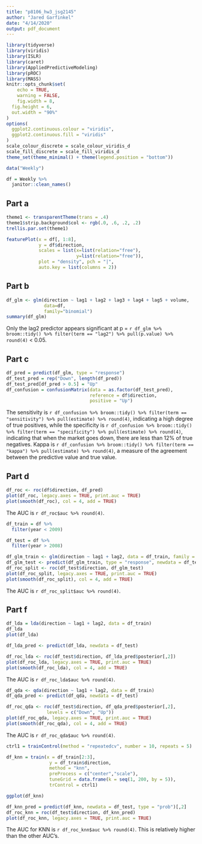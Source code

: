 ```yaml
---
title: "p8106_hw3_jsg2145"
author: "Jared Garfinkel"
date: "4/14/2020"
output: pdf_document
---
```


```r
library(tidyverse)
library(viridis)
library(ISLR)
library(caret)
library(AppliedPredictiveModeling)
library(pROC)
library(MASS)
knitr::opts_chunk$set(
	echo = TRUE,
	warning = FALSE,
	fig.width = 8, 
  fig.height = 6,
  out.width = "90%"
)
options(
  ggplot2.continuous.colour = "viridis",
  ggplot2.continuous.fill = "viridis"
)
scale_colour_discrete = scale_colour_viridis_d
scale_fill_discrete = scale_fill_viridis_d
theme_set(theme_minimal() + theme(legend.position = "bottom"))
```

```r
data("Weekly")

df = Weekly %>% 
  janitor::clean_names()
```

## Part a

```r
theme1 <- transparentTheme(trans = .4)
theme1$strip.background$col <- rgb(.0, .6, .2, .2) 
trellis.par.set(theme1)

featurePlot(x = df[, 1:8], 
            y = df$direction,
            scales = list(x=list(relation="free"), 
                          y=list(relation="free")),
            plot = "density", pch = "|", 
            auto.key = list(columns = 2))
```

## Part b

```r
df_glm <- glm(direction ~ lag1 + lag2 + lag3 + lag4 + lag5 + volume, 
              data=df, 
              family="binomial")
summary(df_glm)
```

Only the lag2 predictor appears significant at p = `r df_glm %>% broom::tidy() %>% filter(term == "lag2") %>% pull(p.value) %>% round(4)` < 0.05.

## Part c

```r
df_pred = predict(df_glm, type = "response")
df_test_pred = rep("Down", length(df_pred))
df_test_pred[df_pred > 0.5] = "Up"
df_confusion = confusionMatrix(data = as.factor(df_test_pred),
                               reference = df$direction,
                               positive = "Up")
```

The sensitivity is `r df_confusion %>% broom::tidy() %>% filter(term == "sensitivity") %>% pull(estimate) %>% round(4)`, indicating a high degree of true positives, while the specificity is `r df_confusion %>% broom::tidy() %>% filter(term == "specificity") %>% pull(estimate) %>% round(4)`, indicating that when the market goes down, there are less than 12% of true negatives. Kappa is `r df_confusion %>% broom::tidy() %>% filter(term == "kappa") %>% pull(estimate) %>% round(4)`, a measure of the agreement between the predictive value and true value.

## Part d

```r
df_roc <- roc(df$direction, df_pred) 
plot(df_roc, legacy.axes = TRUE, print.auc = TRUE) 
plot(smooth(df_roc), col = 4, add = TRUE)
```

The AUC is `r df_roc$auc %>% round(4)`.

```r
df_train = df %>% 
  filter(year < 2009)

df_test = df %>% 
  filter(year > 2008)
```

```r
df_glm_train <- glm(direction ~ lag1 + lag2, data = df_train, family = "binomial")
df_glm_test <- predict(df_glm_train, type = "response", newdata = df_test)
df_roc_split <- roc(df_test$direction, df_glm_test)
plot(df_roc_split, legacy.axes = TRUE, print.auc = TRUE)
plot(smooth(df_roc_split), col = 4, add = TRUE)
```

The AUC is `r df_roc_split$auc %>% round(4)`.

## Part f

```r
df_lda = lda(direction ~ lag1 + lag2, data = df_train)
df_lda
plot(df_lda)

df_lda_pred <- predict(df_lda, newdata = df_test)

df_roc_lda <- roc(df_test$direction, df_lda_pred$posterior[,2])
plot(df_roc_lda, legacy.axes = TRUE, print.auc = TRUE)
plot(smooth(df_roc_lda), col = 4, add = TRUE)
```

The AUC is `r df_roc_lda$auc %>% round(4)`.

```r
df_qda <- qda(direction ~ lag1 + lag2, data = df_train)
df_qda_pred <- predict(df_qda, newdata = df_test)

df_roc_qda <- roc(df_test$direction, df_qda_pred$posterior[,2], 
               levels = c("Down", "Up"))
plot(df_roc_qda, legacy.axes = TRUE, print.auc = TRUE)
plot(smooth(df_roc_qda), col = 4, add = TRUE)
```

The AUC is `r df_roc_qda$auc %>% round(4)`.

```r
ctrl1 = trainControl(method = "repeatedcv", number = 10, repeats = 5)

df_knn = train(x = df_train[2:3],
                y = df_train$direction,
                method = "knn",
                preProcess = c("center","scale"),
                tuneGrid = data.frame(k = seq(1, 200, by = 5)),
                trControl = ctrl1)

ggplot(df_knn)

df_knn_pred = predict(df_knn, newdata = df_test, type = "prob")[,2]
df_roc_knn = roc(df_test$direction, df_knn_pred)
plot(df_roc_knn, legacy.axes = TRUE, print.auc = TRUE)

```

The AUC for KNN is `r df_roc_knn$auc %>% round(4)`. This is relatively higher than the other AUC's.
